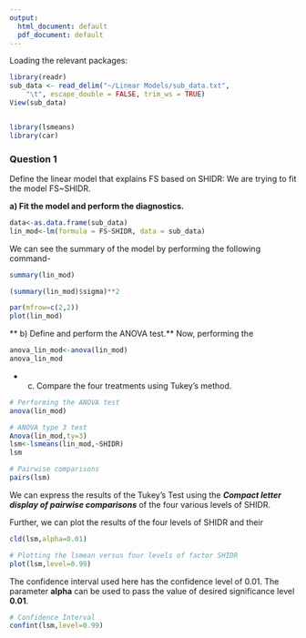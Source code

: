 ```yaml
---
output:
  html_document: default
  pdf_document: default
---
```


Loading the relevant packages:
```r
library(readr)
sub_data <- read_delim("~/Linear Models/sub_data.txt", 
    "\t", escape_double = FALSE, trim_ws = TRUE)
View(sub_data)


library(lsmeans)
library(car)
```

### Question 1
Define the linear model that explains FS based on SHIDR: We are trying to fit the model FS~SHIDR.  

**a) Fit the model and perform the diagnostics.**

```r
data<-as.data.frame(sub_data)
lin_mod<-lm(formula = FS~SHIDR, data = sub_data)

```

We can see the summary of the model by performing the following command-
```r
summary(lin_mod)

(summary(lin_mod)$sigma)**2

```



```r
par(mfrow=c(2,2))
plot(lin_mod)
```

**  b) Define and perform the ANOVA test.**
Now, performing the
```r
anova_lin_mod<-anova(lin_mod)
anova_lin_mod
```

* c)  Compare the four treatments using Tukey's method.
```r

# Performing the ANOVA test
anova(lin_mod)

# ANOVA type 3 test
Anova(lin_mod,ty=3)
lsm<-lsmeans(lin_mod,~SHIDR)
lsm

# Pairwise comparisons
pairs(lsm)

```

We can express the results of the Tukey's Test using the ***Compact letter display of pairwise comparisons*** of the four various levels of SHIDR. 

Further, we can plot the results of the four levels of SHIDR and their 

```r
cld(lsm,alpha=0.01)

```

```r
# Plotting the lsmean versus four levels of factor SHIDR
plot(lsm,level=0.99)
```
The confidence interval used here has the confidence level of 0.01. The parameter **alpha** can be used to pass the value of desired significance level **0.01**. 


```r
# Confidence Interval
confint(lsm,level=0.99)
```


